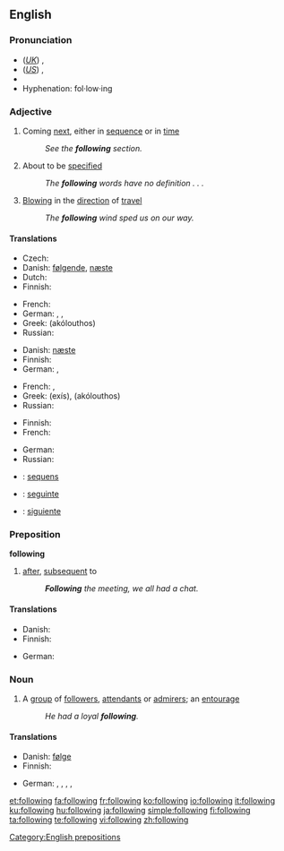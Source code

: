 ==English==

{{rank|business|mean|manner|385|following|fell|different|care}}

===Pronunciation===
* (''[[Received Pronunciation|UK]]'') {{IPA|/ˈfɒləʊɪŋ/}}, {{SAMPA|/"fQl@UIN/}}
* (''[[General American|US]]'') {{IPA|/ˈfɑloʊɪŋ/}}, {{SAMPA|/"fAloUIN/}}
* {{audio|en-us-following.ogg|Audio (US)}}
* Hyphenation: fol&middot;low&middot;ing

===Adjective===
{{en-adj|-}}

# Coming [[next]], either in [[sequence]] or in [[time]]
#: ''See the '''following''' section.''
# About to be [[specified]]
#: ''The '''following''' words have no definition . . .''
# {{context|of a wind}} [[blowing|Blowing]] in the [[direction]] of [[travel]]
#: ''The '''following''' wind sped us on our way.''

====Translations====
{{trans-top|next in sequence or time}}
* Czech: {{t-|cs|následující}}
* Danish: [[følgende]], [[næste]]
* Dutch: {{t+|nl|volgende}}
* Finnish: {{t+|fi|seuraava}}
{{trans-mid}}
* French: {{t+|fr|suivant}}
* German: {{t-|de|folgend}}, {{t+|de|anschließend}}, {{t+|de|nachstehend}}
* Greek: {{t|el|ακόλουθος|m|sc=Grek}} (akólouthos)
* Russian: {{t+|ru|следующий|tr=sl'édujuš'ij|sc=Cyrl}}
{{trans-bottom}}

{{trans-top|to be specified}}
* Danish: [[næste]]
* Finnish: {{t+|fi|seuraava}}
* German: {{t-|de|folgend}}, {{t+|de|nachstehend}}
{{trans-mid}}
* French: {{t+|fr|suivant}}, {{t|fr|ci-après}}
* Greek: {{t|el|εξής|sc=Grek}} (exís), {{t|el|ακόλουθος|m|sc=Grek}} (akólouthos)
* Russian: {{t+|ru|следующий|tr=sl'édujuš'ij|sc=Cyrl}}
{{trans-bottom}}

{{trans-top|wind blowing in the direction of travel}}
* Finnish: {{t|fi|myötäinen}}
* French: {{t|fr|favorable}}
{{trans-mid}}
* German: {{t-|de|folgend}}
* Russian: {{t|ru|попутный|tr=popútnyj|sc=Cyrl}}
{{trans-bottom}}

{{checktrans-top}}
* {{ttbc|Latin}}: [[sequens]]
* {{ttbc|Portuguese}}: [[seguinte]]
* {{ttbc|Spanish}}: [[siguiente]]
{{trans-mid}}
{{checktrans-bottom}}

===Preposition===
'''following'''

# [[after]], [[subsequent]] to
#: '' '''Following''' the meeting, we all had a chat.''

====Translations====
{{trans-top|subsequent to}}
* Danish: {{t+|da|efter}}
* Finnish: {{t+|fi|jälkeen}}
{{trans-mid}}
* German: {{t+|de|folgende}}
{{trans-bottom}}

===Noun===
{{en-noun}}

# A [[group]] of [[follower]]s, [[attendant]]s or [[admirer]]s; an [[entourage]]
#: ''He had a loyal '''following'''.''

====Translations====
{{trans-top|group of followers}}
* Danish: [[følge]] {{n}}
* Finnish: {{t|fi|kannattajakunta}}
{{trans-mid}}
* German: {{t+|de|Anhänger|f|p}}, {{t+|de|Anhängerschaft|f}}, {{t+|de|Gefolge|n}}, {{t+|de|Gefolgschaft|f}}, {{t+|de|Fangemeinde|f}}
{{trans-bottom}}

[[Category:English prepositions]]

[[et:following]]
[[fa:following]]
[[fr:following]]
[[ko:following]]
[[io:following]]
[[it:following]]
[[ku:following]]
[[hu:following]]
[[ja:following]]
[[simple:following]]
[[fi:following]]
[[ta:following]]
[[te:following]]
[[vi:following]]
[[zh:following]]